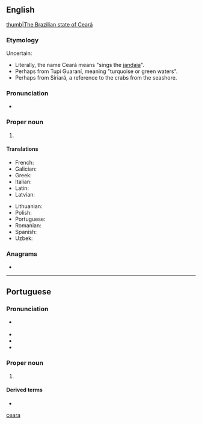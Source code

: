 {{also|ceara|ceará|ceară}}
==English==
{{wikipedia}}
[[file:Brazil State Ceara.svg|thumb|The Brazilian state of Ceará]]

===Etymology===
Uncertain:
* Literally, the name Ceará means "sings the [[Aratinga jandaya|jandaia]]".
* Perhaps from Tupi Guaraní, meaning "turquoise or green waters".
* Perhaps from Siriará, a reference to the crabs from the seashore.

===Pronunciation===
* {{IPA|en|/seɪ.əˈɹɑː/}}

===Proper noun===
{{en-proper noun}}

# {{place|en|state|r/Northeast Region|c/Brazil|capital=Fortaleza}}

====Translations====
{{trans-top|state in north-eastern Brazil}}
* French: {{t+|fr|Ceará|m}}
* Galician: {{t|gl|Ceará|m}}
* Greek: {{t|el|Σεαρά|f}}
* Italian: {{t|it|Ceará|m}}
* Latin: {{t|la|Siara|f}}
* Latvian: {{t|lv|Seara|f}}
{{trans-mid}}
* Lithuanian: {{t|lt|Seara|f}}
* Polish: {{t|pl|Ceará|f}}
* Portuguese: {{t+|pt|Ceará|m}}
* Romanian: {{t|ro|Ceará|f}}
* Spanish: {{t|es|Ceará|m}}
* Uzbek: {{t|uz|Seara}}
{{trans-bottom}}

===Anagrams===
* {{anagrams|en|a=aacer|arace|areca}}

[[Category:English terms spelled with Á|ceara]]

----

==Portuguese==

===Pronunciation===
* {{a|Brazil}} {{IPA|pt|/ˌse.a.ˈɾa/|/ˌsi.a.ˈɾa/}}
* {{audio|pt|Pt-br Ceará.ogg|Audio (BR)}}
* {{hyphenation|pt|Ce|a|rá}}
* {{rhymes|pt|a|s=3}}

===Proper noun===
{{pt-proper noun|m}}

# {{place|pt|state|r/Northeast Region|c/Brazil|capital=Fortaleza}}
#: {{l|pt|CE}} {{q|abbreviation}}

====Derived terms====
* {{l|pt|cearense}}